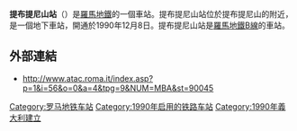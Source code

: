 {{Infobox station 
| name          = [[File:Logo_Metropolitane_Italia.svg|20px]] Monti Tiburtini
| type          = 
| style         = Rome Metro
| image         = Roma - Metro B Monti Tiburtini ingresso.jpg
| image_caption = 
| address       = 
| coordinates   = {{Coord|41|54|57|N|12|32|52|E|type:railwaystation_region:IT-RM|display=inline,title}}
| line          = <!-- line information is detailed under "services" -->
| other         = 
| structure     = 地下
| platform      = 
| depth         = 
| levels        = 
| tracks        = 
| parking       = 
| bicycle       = 
| baggage_check = 
| opened        = 1990
| closed        =  
| rebuilt       = 
| electrified   = 
| ADA           = 
| code          = 
| owned         = 羅馬交通局
| zone          = 
| smartcardname =
| smartcardstatus =
| former        = 
| passengers    = 
| pass_year     = 
| pass_percent  = 
| pass_system   = 
| mpassengers   = 
| services      = 
| map_locator   = 
| web           = 
}}
'''提布提尼山站'''（{{lang-it|Monti Tiburtini}}）是[[羅馬地鐵|羅馬地鐵]]的一個車站。提布提尼山站位於提布提尼山的附近，是一個地下車站，開通於1990年12月8日。提布提尼山站是[[羅馬地鐵B線|羅馬地鐵B線]]的車站。

==外部連結==
*http://www.atac.roma.it/index.asp?p=1&i=56&o=0&a=4&tpg=9&NUM=MBA&st=90045 {{Wayback|url=http://www.atac.roma.it/index.asp?p=1&i=56&o=0&a=4&tpg=9&NUM=MBA&st=90045 |date=20120215063713 }}

{{羅馬地鐵B線}}

[[Category:罗马地铁车站|Category:罗马地铁车站]]
[[Category:1990年启用的铁路车站|Category:1990年启用的铁路车站]]
[[Category:1990年義大利建立|Category:1990年義大利建立]]